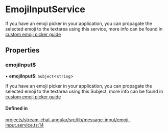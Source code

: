 # EmojiInputService

If you have an emoji picker in your application, you can propagate the selected emoji to the textarea using this service, more info can be found in [custom emoji picker guide](../code-examples/emoji-picker.mdx)

## Properties

### emojiInput$

• **emojiInput$**: `Subject`<`string`\>

If you have an emoji picker in your application, you can propagate the selected emoji to the textarea using this Subject, more info can be found in [custom emoji picker guide](../code-examples/emoji-picker.mdx)

#### Defined in

[projects/stream-chat-angular/src/lib/message-input/emoji-input.service.ts:14](https://github.com/GetStream/stream-chat-angular/blob/5e08c98aff83c3c10bc5455be88884bf7056bb8b/projects/stream-chat-angular/src/lib/message-input/emoji-input.service.ts#L14)
